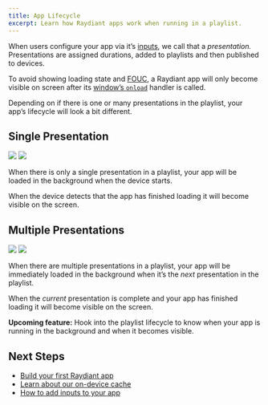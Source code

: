 ```yaml
---
title: App Lifecycle
excerpt: Learn how Raydiant apps work when running in a playlist.
---
```


When users configure your app via it’s [inputs](/docs/inputs), we call that a _presentation._ Presentations are assigned durations, added to playlists and then published to devices.

To avoid showing loading state and [FOUC](https://en.wikipedia.org/wiki/Flash_of_unstyled_content), a Raydiant app will only become visible on screen after its [window’s `onload`](https://developer.mozilla.org/en-US/docs/Web/API/GlobalEventHandlers/onload) handler is called.

Depending on if there is one or many presentations in the playlist, your app’s lifecycle will look a bit different.

## Single Presentation

<div>
  <Zoom className="img-light">
    <img className="img-light" src="/docs-static/single-presentation-lifecycle-light.excalidraw.png" style={{ maxWidth: 400 }} />
  </Zoom>
  <Zoom overlayBgColorStart="rgba(0, 0, 0, 0)" overlayBgColorEnd="rgba(0, 0, 0, 0.95)">
    <img className="img-dark" src="/docs-static/single-presentation-lifecycle-dark.excalidraw.png" style={{ maxWidth: 400 }} />
  </Zoom>
</div>


When there is only a single presentation in a playlist, your app will be loaded in the background when the device starts.

When the device detects that the app has finished loading it will become visible on the screen.

## Multiple Presentations

<div>
  <Zoom>
    <img className="img-light" src="/docs-static/multiple-presentations-lifecycle-light.excalidraw.png" />
  </Zoom>
  <Zoom overlayBgColorStart="rgba(0, 0, 0, 0)" overlayBgColorEnd="rgba(0, 0, 0, 0.95)">
    <img className="img-dark" src="/docs-static/multiple-presentations-lifecycle-dark.excalidraw.png" />
  </Zoom>
</div>

When there are multiple presentations in a playlist, your app will be immediately loaded in the background when it’s the _next_ presentation in the playlist.

When the _current_ presentation is complete and your app has finished loading it will become visible on the screen.

<Callout>**Upcoming feature:** Hook into the playlist lifecycle to know when your app is running in the background and when it becomes visible.</Callout>

## Next Steps

- [Build your first Raydiant app](/docs/get-started/build-an-app)
- [Learn about our on-device cache](/docs/get-started/offline-support)
- [How to add inputs to your app](/docs/inputs)
